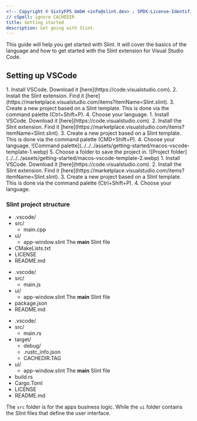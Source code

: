 ```yaml
---
<!-- Copyright © SixtyFPS GmbH <info@slint.dev> ; SPDX-License-Identifier: MIT -->
// cSpell: ignore CACHEDIR
title: Getting started
description: Get going with Slint.
---
```







This guide will help you get started with Slint. It will cover the basics of the language and how to get started with the Slint extension for Visual Studio Code.



## Setting up VSCode

<Tabs syncKey="dev-platform">
<TabItem label="Windows" icon="seti:windows">
<Steps>
1. Install VSCode.  
Download it [here](https://code.visualstudio.com).
2. Install the Slint extension.
Find it [here](https://marketplace.visualstudio.com/items?itemName=Slint.slint).
3. Create a new project based on a Slint template.
This is done via the command palette (Ctrl+Shift+P).
4. Choose your language.
</Steps>
</TabItem>
<TabItem label="macOS" icon="apple">
<Steps>
1. Install VSCode.  
Download it [here](https://code.visualstudio.com).
2. Install the Slint extension.
Find it [here](https://marketplace.visualstudio.com/items?itemName=Slint.slint).
3. Create a new project based on a Slint template.
This is done via the command palette (CMD+Shift+P).
4. Choose your language.
![Command palette](../../../assets/getting-started/macos-vscode-template-1.webp)
5. Choose a folder to save the project in.
![Project folder](../../../assets/getting-started/macos-vscode-template-2.webp)
</Steps>
</TabItem>
<TabItem label="Linux" icon="linux">
<Steps>
1. Install VSCode.  
Download it [here](https://code.visualstudio.com).
2. Install the Slint extension.
Find it [here](https://marketplace.visualstudio.com/items?itemName=Slint.slint).
3. Create a new project based on a Slint template.
This is done via the command palette (Ctrl+Shift+P).
4. Choose your language.
</Steps>
</TabItem>

</Tabs>


### Slint project structure





<Tabs syncKey="dev-language">
<TabItem label="C++" icon="seti:cpp">

<FileTree>

- .vscode/
- src/
  - main.cpp
- ui/
  - app-window.slint  The **main** Slint file
- CMakeLists.txt
- LICENSE
- README.md

</FileTree>

</TabItem>
<TabItem label="NodeJS" icon="seti:javascript">


<FileTree>

- .vscode/
- src/
  - main.js
- ui/
  - app-window.slint  The **main** Slint file
- package.json
- README.md

</FileTree>
</TabItem>
<TabItem label="Rust" icon="seti:rust">

<FileTree>

- .vscode/
- src/
  - main.rs
- target/
  - debug/
  - .rustc_info.json
  - CACHEDIR.TAG
- ui/
  - app-window.slint  The **main** Slint file
- build.rs
- Cargo.Toml
- LICENSE
- README.md

</FileTree>

</TabItem>
</Tabs>

The `src` folder is for the apps business logic. While the `ui` folder contains the Slint files that define the user interface.
